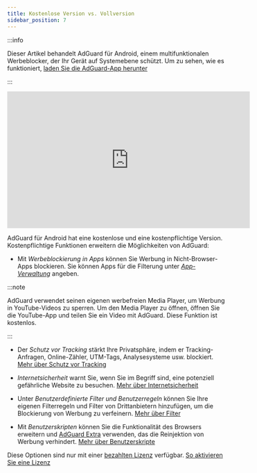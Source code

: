 ```yaml
---
title: Kostenlose Version vs. Vollversion
sidebar_position: 7
---
```


:::info

Dieser Artikel behandelt AdGuard für Android, einem multifunktionalen Werbeblocker, der Ihr Gerät auf Systemebene schützt. Um zu sehen, wie es funktioniert, [laden Sie die AdGuard-App herunter](https://agrd.io/download-kb-adblock)

:::

<iframe width="560" height="315" src="https://www.youtube-nocookie.com/embed/xNOeHpZgjFo" title="YouTube video player" frameborder="0" allow="accelerometer; autoplay; clipboard-write; encrypted-media; gyroscope; picture-in-picture" allowfullscreen></iframe>

AdGuard für Android hat eine kostenlose und eine kostenpflichtige Version. Kostenpflichtige Funktionen erweitern die Möglichkeiten von AdGuard:

- Mit _Werbeblockierung in Apps_ können Sie Werbung in Nicht-Browser-Apps blockieren. Sie können Apps für die Filterung unter [_App-Verwaltung_](/adguard-for-android/features/app-management) angeben.

:::note

AdGuard verwendet seinen eigenen werbefreien Media Player, um Werbung in YouTube-Videos zu sperren. Um den Media Player zu öffnen, öffnen Sie die YouTube-App und teilen Sie ein Video mit AdGuard. Diese Funktion ist kostenlos.

:::

- Der _Schutz vor Tracking_ stärkt Ihre Privatsphäre, indem er Tracking-Anfragen, Online-Zähler, UTM-Tags, Analysesysteme usw. blockiert. [Mehr über Schutz vor Tracking](/adguard-for-android/features/protection/tracking-protection)

- _Internetsicherheit_ warnt Sie, wenn Sie im Begriff sind, eine potenziell gefährliche Website zu besuchen. [Mehr über Internetsicherheit](/adguard-for-android/features/protection/browsing-security)

- Unter _Benutzerdefinierte Filter und Benutzerregeln_ können Sie Ihre eigenen Filterregeln und Filter von Drittanbietern hinzufügen, um die Blockierung von Werbung zu verfeinern. [Mehr über Filter](/adguard-for-android/features/settings#filters)

- Mit _Benutzerskripten_ können Sie die Funktionalität des Browsers erweitern und [AdGuard Extra](/adguard-for-android/features/settings#adguard-extra) verwenden, das die Reinjektion von Werbung verhindert. [Mehr über Benutzerskripte](/adguard-for-android/features/settings#userscripts)

Diese Optionen sind nur mit einer [bezahlten Lizenz](https://adguard.com/license.html) verfügbar. [So aktivieren Sie eine Lizenz](/general/license/activation/#activating-adguard-for-android)
